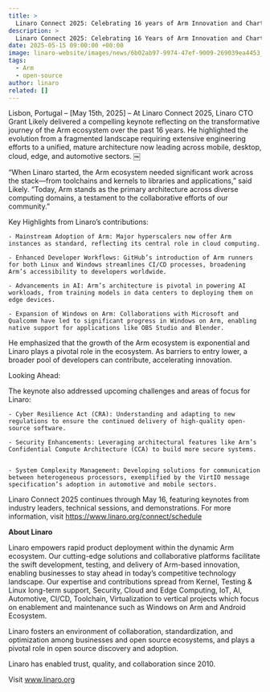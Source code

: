 ```yaml
---
title: >
  Linaro Connect 2025: Celebrating 16 years of Arm Innovation and Charting the Future
description: >
  Linaro Connect 2025: Celebrating 16 Years of Arm Innovation and Charting the Future
date: 2025-05-15 09:00:00 +00:00
image: linaro-website/images/news/6b02ab97-9974-47ef-9009-269039ea4453_gkzqgw.jpg
tags:
  - Arm
  - open-source
author: linaro
related: []
---
```


Lisbon, Portugal – [May 15th, 2025] – At Linaro Connect 2025, Linaro CTO Grant Likely delivered a compelling keynote reflecting on the transformative journey of the Arm ecosystem over the past 16 years. He highlighted the evolution from a fragmented landscape requiring extensive engineering efforts to a unified, mature architecture now leading across mobile, desktop, cloud, edge, and automotive sectors. ￼

“When Linaro started, the Arm ecosystem needed significant work across the stack—from toolchains and kernels to libraries and applications,” said Likely. “Today, Arm stands as the primary architecture across diverse computing domains, a testament to the collaborative efforts of our community.”

Key Highlights from Linaro’s contributions:

    - Mainstream Adoption of Arm: Major hyperscalers now offer Arm instances as standard, reflecting its central role in cloud computing.

    - Enhanced Developer Workflows: GitHub’s introduction of Arm runners for both Linux and Windows streamlines CI/CD processes, broadening Arm’s accessibility to developers worldwide.

    - Advancements in AI: Arm’s architecture is pivotal in powering AI workloads, from training models in data centers to deploying them on edge devices.

    - Expansion of Windows on Arm: Collaborations with Microsoft and Qualcomm have led to significant progress in Windows on Arm, enabling native support for applications like OBS Studio and Blender. ￼

He emphasized that the growth of the Arm ecosystem is exponential and Linaro plays a pivotal role in the ecosystem. As barriers to entry lower, a broader pool of developers can contribute, accelerating innovation.

Looking Ahead:

The keynote also addressed upcoming challenges and areas of focus for Linaro:

    - Cyber Resilience Act (CRA): Understanding and adapting to new regulations to ensure the continued delivery of high-quality open-source software.

    - Security Enhancements: Leveraging architectural features like Arm’s Confidential Compute Architecture (CCA) to build more secure systems. ￼

    - System Complexity Management: Developing solutions for communication between heterogeneous processors, exemplified by the VirtIO message specification’s adoption in automotive and mobile sectors.

Linaro Connect 2025 continues through May 16, featuring keynotes from industry leaders, technical sessions, and demonstrations. For more information, visit https://www.linaro.org/connect/schedule

**About Linaro**

Linaro empowers rapid product deployment within the dynamic Arm ecosystem. Our cutting-edge solutions and collaborative platforms facilitate the swift development, testing, and delivery of Arm-based innovation, enabling businesses to stay ahead in today’s competitive technology landscape. Our expertise and contributions spread from Kernel, Testing & Linux long-term support, Security, Cloud and Edge Computing, IoT, AI, Automotive, CI/CD, Toolchain, Virtualization to vertical projects which focus on enablement and maintenance such as Windows on Arm and Android Ecosystem.

Linaro fosters an environment of collaboration, standardization, and optimization among businesses and open source ecosystems, and plays a pivotal role in open source discovery and adoption.

Linaro has enabled trust, quality, and collaboration since 2010.

Visit www.linaro.org
